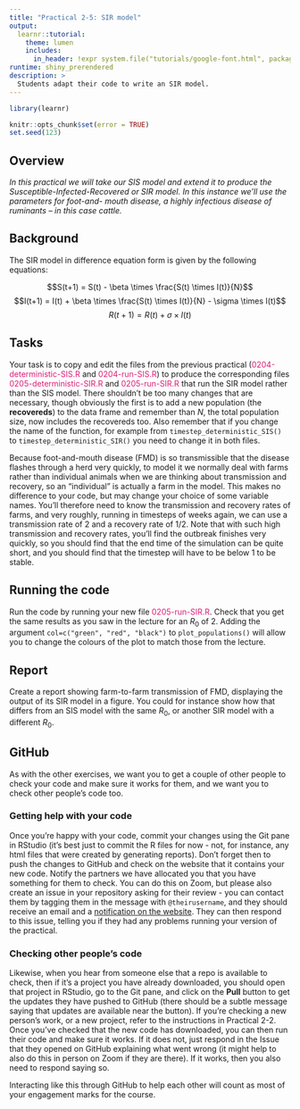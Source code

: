 ```yaml
---
title: "Practical 2-5: SIR model"
output: 
  learnr::tutorial:
    theme: lumen
    includes:
      in_header: !expr system.file("tutorials/google-font.html", package = "RPiR")
runtime: shiny_prerendered
description: >
  Students adapt their code to write an SIR model.
---
```


```r
library(learnr)

knitr::opts_chunk$set(error = TRUE)
set.seed(123)
```

## Overview

*In this practical we will take our SIS model and extend it to produce the Susceptible-Infected-Recovered or SIR model. In this instance we'll use the parameters for foot-and- mouth disease, a highly infectious disease of ruminants -- in this case cattle.*

## Background

The SIR model in difference equation form is given by the following equations:

$$S(t+1) = S(t) - \beta \times \frac{S(t) \times I(t)}{N}$$
$$I(t+1) = I(t) + \beta \times \frac{S(t) \times I(t)}{N} - \sigma \times I(t)$$
$$R(t+1) = R(t) + \sigma \times I(t)$$

## Tasks

Your task is to copy and edit the files from the previous practical 
(<span style="color: #dd1c77;">0204-deterministic-SIS.R</span> and 
<span style="color: #dd1c77;">0204-run-SIS.R</span>) to produce
the corresponding files 
<span style="color: #dd1c77;">0205-deterministic-SIR.R</span> and 
<span style="color: #dd1c77;">0205-run-SIR.R</span> that 
run the SIR model rather than the SIS model. There shouldn't be too many changes 
that are necessary, though obviously the first is to add a new population (the
**recovereds**) to the data frame and remember than $N$, the total population size, 
now includes the recovereds too. Also remember that if you change the name of 
the function, for example from `timestep_deterministic_SIS()` to
`timestep_deterministic_SIR()` you need to change it in both files. 

Because
foot-and-mouth disease (FMD) is so transmissible that the disease flashes 
through a herd very quickly, to model it we normally deal with farms rather than
individual animals when we are thinking about transmission and recovery, so an
"individual" is actually a farm in the model. This makes no difference to your 
code, but may change your choice of some variable names. You'll therefore need 
to know the transmission and recovery rates of farms, and very roughly, running 
in timesteps of weeks again, we can use a transmission rate of 2 and a recovery
rate of 1/2. Note that with such high transmission and recovery rates, you'll 
find the outbreak finishes very quickly, so you should find that the end time of
the simulation can be quite short, and you should find that the timestep will 
have to be below 1 to be stable.

## Running the code

Run the code by running your new file <span style="color: #dd1c77;">0205-run-SIR.R</span>.
Check that you get the same results as you saw in the lecture for an $R_0$ of 2.
Adding the argument `col=c("green", "red", "black")` to `plot_populations()`
will allow you to change the colours of the plot to match those from the lecture.

## Report

Create a report showing farm-to-farm transmission of FMD, displaying the output
of its SIR model in a figure. You could for instance show how that differs 
from an SIS model with the same $R_0$, or another SIR model with a different
$R_0$.

## GitHub

As with the other exercises, we want you to get a couple of other people to
check your code and make sure it works for them, and we want you to check other
people's code too.

### Getting help with your code

Once you're happy with your code, commit your changes using the Git pane in
RStudio (it's best just to commit the R files for now - not, for instance, any
html files that were created by generating reports). Don't forget then to push
the changes to GitHub and check on the website that it contains your new code.
Notify the partners we have allocated you that you have something for them to
check. You can do this on Zoom, but please also create an issue in your
repository asking for their review - you can contact them by tagging them in
the message with `@theirusername`, and they should receive an email and a
[notification on the website](https://github.com/notifications). They can then
respond to this issue, telling you if they had any problems running your version
of the practical.

### Checking other people's code

Likewise, when you hear from someone else that a repo is available to check,
then if it's a project you have already downloaded, you should open that
project in RStudio, go to the Git pane, and click on the **Pull** button to
get the updates they have pushed to GitHub (there should be a subtle message
saying that updates are available near the button). If you're checking a new
person's work, or a new project, refer to the instructions in Practical 2-2.
Once you've checked that the new code has downloaded, you can then run their
code and make sure it works. If it does not, just respond in the Issue that they
opened on GitHub explaining what went wrong (it might help to also do
this in person on Zoom if they are there). If it works, then you also need
to respond saying so.

Interacting like this through GitHub to help each other will count as most of
your engagement marks for the course.
